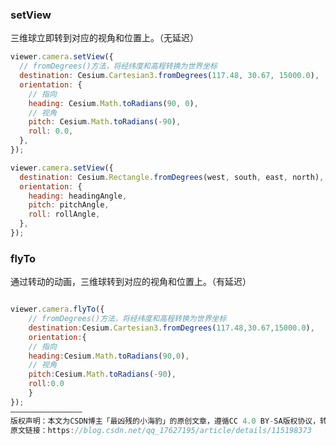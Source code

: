 ### setView

三维球立即转到对应的视角和位置上。（无延迟）

```js
viewer.camera.setView({
  // fromDegrees()方法，将经纬度和高程转换为世界坐标
  destination: Cesium.Cartesian3.fromDegrees(117.48, 30.67, 15000.0),
  orientation: {
    // 指向
    heading: Cesium.Math.toRadians(90, 0),
    // 视角
    pitch: Cesium.Math.toRadians(-90),
    roll: 0.0,
  },
});
```

```js
viewer.camera.setView({
  destination: Cesium.Rectangle.fromDegrees(west, south, east, north),
  orientation: {
    heading: headingAngle,
    pitch: pitchAngle,
    roll: rollAngle,
  },
});
```

### flyTo

通过转动的动画，三维球转到对应的视角和位置上。（有延迟）

```js

viewer.camera.flyTo({
    // fromDegrees()方法，将经纬度和高程转换为世界坐标
    destination:Cesium.Cartesian3.fromDegrees(117.48,30.67,15000.0),
    orientation:{
    // 指向
    heading:Cesium.Math.toRadians(90,0),
    // 视角
    pitch:Cesium.Math.toRadians(-90),
    roll:0.0
    }
});
————————————————
版权声明：本文为CSDN博主「最凶残的小海豹」的原创文章，遵循CC 4.0 BY-SA版权协议，转载请附上原文出处链接及本声明。
原文链接：https://blog.csdn.net/qq_17627195/article/details/115198373
```
